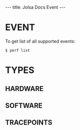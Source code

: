 ---
title: Jolsa Docs Event
---

= EVENT =
To get list of all supported events:
<pre>
$ perf list
</pre>

= TYPES =

== HARDWARE ==

== SOFTWARE ==

== TRACEPOINTS ==